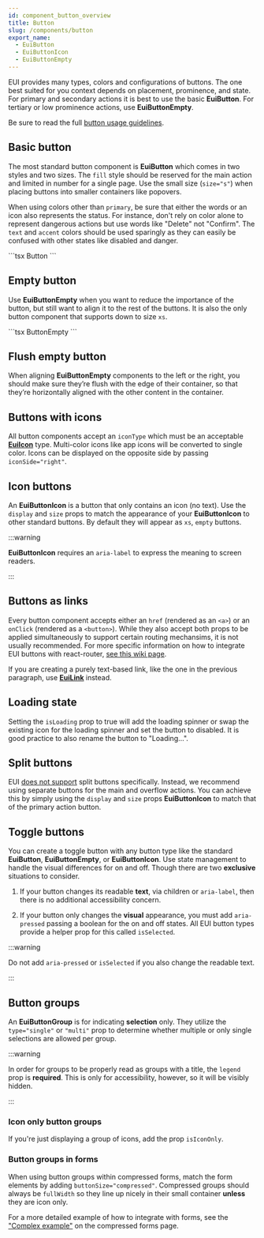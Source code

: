```yaml
---
id: component_button_overview
title: Button
slug: /components/button
export_name:
  - EuiButton
  - EuiButtonIcon
  - EuiButtonEmpty
---
```


EUI provides many types, colors and configurations of buttons. The one best suited for you context depends on placement,
prominence, and state. For primary and secondary actions it is best to use the basic **EuiButton**.
For tertiary or low prominence actions, use **EuiButtonEmpty**.

Be sure to read the full [button usage guidelines](#/guidelines/button).

## Basic button

The most standard button component is **EuiButton** which comes in two styles and two sizes. The `fill` style should be reserved for the main action and limited in number for a single page. Use the small size (`size="s"`) when placing buttons into smaller containers like popovers.

When using colors other than `primary`, be sure that either the words or an icon also represents the status. For instance, don't rely on color alone to represent dangerous actions but use words like "Delete" not "Confirm". The `text` and `accent` colors should be used sparingly as they can easily be confused with other states like disabled and danger.

<Demo>
  ```tsx
  <EuiButton>Button</EuiButton>
  ```
</Demo>

## Empty button

Use **EuiButtonEmpty** when you want to reduce the importance of the button, but still want to align it to the rest of the buttons. It is also the only button component that supports down to size `xs`.

<Demo>
  ```tsx
  <EuiButtonEmpty>ButtonEmpty</EuiButtonEmpty>
  ```
</Demo>

## Flush empty button

When aligning **EuiButtonEmpty** components to the left or the right, you should make sure they’re flush with the edge of their container, so that they’re horizontally aligned with the other content in the container.

## Buttons with icons

All button components accept an `iconType` which must be an acceptable [**EuiIcon**](#/display/icons) type. Multi-color icons like app icons will be converted to single color. Icons can be displayed on the opposite side by passing `iconSide="right"`.

## Icon buttons

An **EuiButtonIcon** is a button that only contains an icon (no text). Use the `display` and `size` props to match the appearance of your **EuiButtonIcon** to other standard buttons. By default they will appear as `xs`, `empty` buttons.

:::warning


**EuiButtonIcon** requires an `aria-label` to express the meaning to screen readers.


:::

## Buttons as links

Every button component accepts either an `href` (rendered as an `<a>`) or an `onClick` (rendered as a `<button>`).
While they also accept both props to be applied simultaneously to support certain routing mechansims,
it is not usually recommended. For more specific information on how to integrate EUI buttons with react-router,
[see this wiki page](https://github.com/elastic/eui/blob/main/wiki/consuming-eui/react-router.md#how-react-router-works).

If you are creating a purely text-based link, like the one in the previous paragraph,
use [**EuiLink**](#/navigation/link) instead.

## Loading state

Setting the `isLoading` prop to true will add the loading spinner or swap the existing icon for the loading spinner
and set the button to disabled. It is good practice to also rename the button to "Loading…".

## Split buttons

EUI [does not support](https://github.com/elastic/eui/issues/4171) split buttons specifically. Instead,
we recommend using separate buttons for the main and overflow actions. You can achieve this by simply using
the `display` and `size` props **EuiButtonIcon** to match that of the primary action button.

## Toggle buttons

You can create a toggle button with any button type like the standard **EuiButton**, **EuiButtonEmpty**,
or **EuiButtonIcon**. Use state management to handle the visual differences for on and off.
Though there are two **exclusive** situations to consider.

1.  If your button changes its readable **text**, via children or `aria-label`,
then there is no additional accessibility concern.

2.  If your button only changes the **visual** appearance, you must add `aria-pressed` passing a boolean
for the on and off states. All EUI button types provide a helper prop for this called `isSelected`.

:::warning

Do not add `aria-pressed` or `isSelected` if you also change the readable text.

:::

## Button groups

An **EuiButtonGroup** is for indicating **selection** only. They utilize the `type="single"` or `"multi"`
prop to determine whether multiple or only single selections are allowed per group.

:::warning

In order for groups to be properly read as groups with a title, the `legend` prop is **required**.
This is only for accessibility, however, so it will be visibly hidden.

:::

### Icon only button groups

If you're just displaying a group of icons, add the prop `isIconOnly`.

### Button groups in forms

When using button groups within compressed forms, match the form elements by adding `buttonSize="compressed"`.
Compressed groups should always be `fullWidth` so they line up nicely in their small container **unless** they are icon only.

For a more detailed example of how to integrate with forms,
see the ["Complex example"](#/forms/compressed-forms#complex-example) on the compressed forms page.
